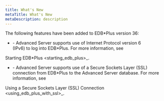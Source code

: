 ```yaml
---
title: What's New
metaTitle: What's New
metaDescription: description
---
```


The following features have been added to EDB\*Plus version 36:

  - \- Advanced Server supports use of Internet Protocol version 6  
    (IPv6) to log into EDB\*Plus. For more information, see

<span class="title-ref">Starting EDB\*Plus
\<starting_edb_plus\>_</span>.

  - \- Advanced Server supports use of a Secure Sockets Layer (SSL)  
    connection from EDB\*Plus to the Advanced Server database. For more
    information, see

<span class="title-ref">Using a Secure Sockets Layer (SSL) Connection
\<using_edb_plus_with_ssl\>_</span>.
